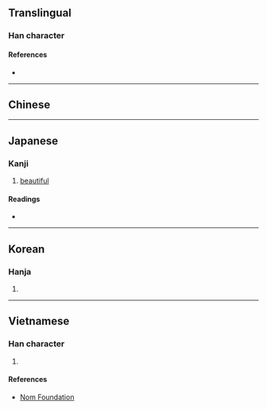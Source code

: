 {{character info/new}}
{{also|妍}}
==Translingual==

===Han character===
{{Han char|rn=38|rad=女|as=06|sn=9|four=|canj=VMJJ|ids=⿰女幵}}

====References====
* {{Han ref|kx=0261.130|hdz=21042.030|uh=59F8|ud=23032}}

----

==Chinese==
{{zh-see|妍|v}}

----

==Japanese==

===Kanji===
{{ja-kanji|grade=|rs=女06}}

# [[beautiful]]

====Readings====
* {{ja-readings|on=[[けん]] (ken), [[げん]] (gen)|kun=[[うつくしい]] (utsukushii)}}

----

==Korean==

===Hanja===
{{ko-hanja|hangeul=연|rv=yeon|mr=yŏn}}

# {{defn|lang=ko|sort=女06}}

----

==Vietnamese==

===Han character===
{{vi-hantu|[[nghiên]]|rs=女06}}

# {{defn|lang=vi|sort=女06}}

====References====
* [http://nomfoundation.org/common/nom_details.php?codepoint=59f8 Nom Foundation]